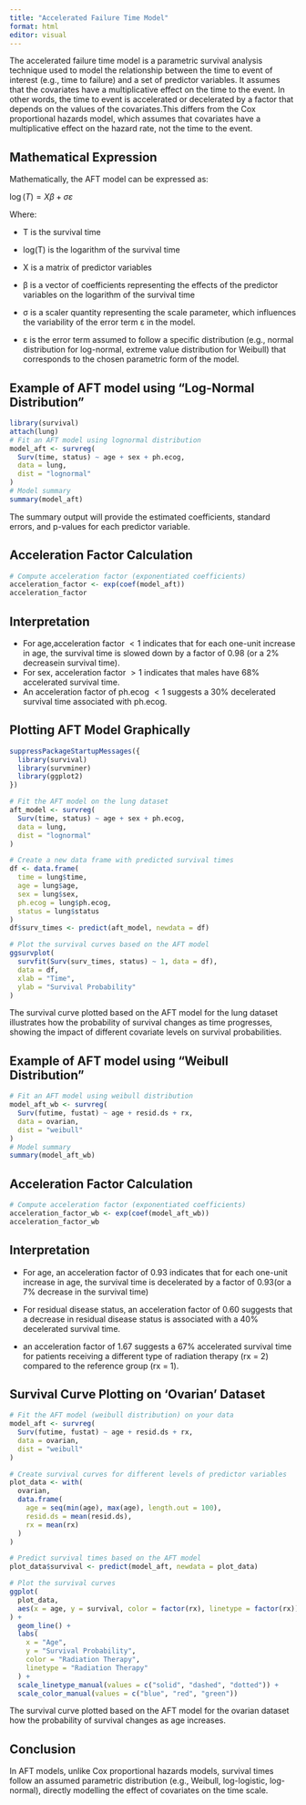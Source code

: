 ```yaml
---
title: "Accelerated Failure Time Model"
format: html
editor: visual
---
```


The accelerated failure time model is a parametric survival analysis technique used to model the relationship between the time to event of interest (e.g., time to failure) and a set of predictor variables. It assumes that the covariates have a multiplicative effect on the time to the event. In other words, the time to event is accelerated or decelerated by a factor that depends on the values of the covariates.This differs from the Cox proportional hazards model, which assumes that covariates have a multiplicative effect on the hazard rate, not the time to the event.

## Mathematical Expression

Mathematically, the AFT model can be expressed as:

$\log(T) = X\beta + \sigma\varepsilon$

Where:

-   T is the survival time

-   log(T) is the logarithm of the survival time

-   X is a matrix of predictor variables

-   β is a vector of coefficients representing the effects of the predictor variables on the logarithm of the survival time

-   σ is a scaler quantity representing the scale parameter, which influences the variability of the error term ε in the model.

-   ε is the error term assumed to follow a specific distribution (e.g., normal distribution for log-normal, extreme value distribution for Weibull) that corresponds to the chosen parametric form of the model.

## Example of AFT model using "Log-Normal Distribution"

```r
library(survival)
attach(lung)
# Fit an AFT model using lognormal distribution
model_aft <- survreg(
  Surv(time, status) ~ age + sex + ph.ecog,
  data = lung,
  dist = "lognormal"
)
# Model summary
summary(model_aft)
```

The summary output will provide the estimated coefficients, standard errors, and p-values for each predictor variable.

## Acceleration Factor Calculation

```r
# Compute acceleration factor (exponentiated coefficients)
acceleration_factor <- exp(coef(model_aft))
acceleration_factor
```

## Interpretation

-   For age,acceleration factor $< 1$ indicates that for each one-unit increase in age, the survival time is slowed down by a factor of 0.98 (or a 2% decreasein survival time).
-   For sex, acceleration factor $> 1$ indicates that males have 68% accelerated survival time.
-   An acceleration factor of ph.ecog $< 1$ suggests a 30% decelerated survival time associated with ph.ecog.

## Plotting AFT Model Graphically

```r
suppressPackageStartupMessages({
  library(survival)
  library(survminer)
  library(ggplot2)
})

# Fit the AFT model on the lung dataset
aft_model <- survreg(
  Surv(time, status) ~ age + sex + ph.ecog,
  data = lung,
  dist = "lognormal"
)

# Create a new data frame with predicted survival times
df <- data.frame(
  time = lung$time,
  age = lung$age,
  sex = lung$sex,
  ph.ecog = lung$ph.ecog,
  status = lung$status
)
df$surv_times <- predict(aft_model, newdata = df)

# Plot the survival curves based on the AFT model
ggsurvplot(
  survfit(Surv(surv_times, status) ~ 1, data = df),
  data = df,
  xlab = "Time",
  ylab = "Survival Probability"
)
```

The survival curve plotted based on the AFT model for the lung dataset illustrates how the probability of survival changes as time progresses, showing the impact of different covariate levels on survival probabilities.

## Example of AFT model using "Weibull Distribution"

```r
# Fit an AFT model using weibull distribution
model_aft_wb <- survreg(
  Surv(futime, fustat) ~ age + resid.ds + rx,
  data = ovarian,
  dist = "weibull"
)
# Model summary
summary(model_aft_wb)
```

## Acceleration Factor Calculation

```r
# Compute acceleration factor (exponentiated coefficients)
acceleration_factor_wb <- exp(coef(model_aft_wb))
acceleration_factor_wb
```

## Interpretation

-   For age, an acceleration factor of 0.93 indicates that for each one-unit increase in age, the survival time is decelerated by a factor of 0.93(or a 7% decrease in the survival time)

-   For residual disease status, an acceleration factor of 0.60 suggests that a decrease in residual disease status is associated with a 40% decelerated survival time.

-   an acceleration factor of 1.67 suggests a 67% accelerated survival time for patients receiving a different type of radiation therapy (rx = 2) compared to the reference group (rx = 1).

## Survival Curve Plotting on 'Ovarian' Dataset

```r

# Fit the AFT model (weibull distribution) on your data
model_aft <- survreg(
  Surv(futime, fustat) ~ age + resid.ds + rx,
  data = ovarian,
  dist = "weibull"
)

# Create survival curves for different levels of predictor variables
plot_data <- with(
  ovarian,
  data.frame(
    age = seq(min(age), max(age), length.out = 100),
    resid.ds = mean(resid.ds),
    rx = mean(rx)
  )
)

# Predict survival times based on the AFT model
plot_data$survival <- predict(model_aft, newdata = plot_data)

# Plot the survival curves
ggplot(
  plot_data,
  aes(x = age, y = survival, color = factor(rx), linetype = factor(rx))
) +
  geom_line() +
  labs(
    x = "Age",
    y = "Survival Probability",
    color = "Radiation Therapy",
    linetype = "Radiation Therapy"
  ) +
  scale_linetype_manual(values = c("solid", "dashed", "dotted")) +
  scale_color_manual(values = c("blue", "red", "green"))
```

The survival curve plotted based on the AFT model for the ovarian dataset how the probability of survival changes as age increases.

## Conclusion

In AFT models, unlike Cox proportional hazards models, survival times follow an assumed parametric distribution (e.g., Weibull, log-logistic, log-normal), directly modelling the effect of covariates on the time scale.
